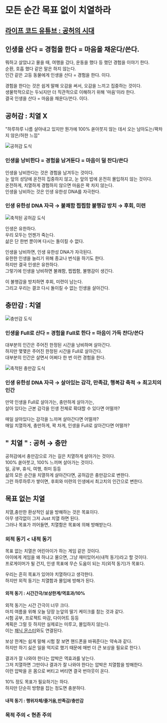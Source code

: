# 모든 순간 목표 없이 치열하라

## [라이프 코드 유튜브 : 공허의 시대](https://www.youtube.com/watch?v=331GGjHpyd0) 

## 인생을 산다 = 경험을 한다 = 마음을 채운다/쓴다.

뭐하고 살았냐고 물을 때, 여행을 갔다, 운동을 했다 등 했던 경험을 이야기 한다.\
순환, 호흡 했다 같은 말은 하지 않는다.\
인간 같은 고등 동물에게 인생을 산다 = 경험을 한다. 이다.

경험을 한다는 것은 쉽게 말해 오감을 써서, 오감을 느끼고 집중하는 것이다.\
생물학적으로는 두뇌지만 더 직관적으로 이해하기 위해 '마음'이라 한다.\
결국 인생을 산다 = 마음을 채운다/쓴다. 이다.

## 공허감 : 치열 X
"하루하루 나름 살아내고 있지만 뭔가에 100% 쏟아붓지 않는 데서 오는 남아도는/꽉차지 않은/허한 느낌"

![공허감 도식](/reality0-1.png)

### 인생을 낭비한다 = 경험을 남겨둔다 = 마음이 덜 찬다/쓴다

인생을 낭비한다는 것은 경험을 남겨두는 것이다.\
눈 앞의 성당에 온전히 집중하지 않고, 눈 앞의 밥에 온전히 몰입하지 않는 것이다.\
온전하게, 치열하게 경험하지 않으면 마음은 꽉 차지 않는다.\
인생을 낭비하는 것은 인생 유한성 DNA를 자극한다.

### 인생 유한성 DNA 자극 → 불쾌함 찝찝함 불행감 방치 → 후회, 미련

![축적된 공허감 도식](/reality0-2.png)

인생은 유한하다.\
우리 모두는 언젠가 죽는다.\
삶은 단 한번 뿐이며 다시는 돌이킬 수 없다.

인생을 낭비하면, 인생 유한성 DNA가 자극된다.\
유한한 인생을 늘리기 위해 종교나 번식을 하기도 한다.\
하지만 결국 인생은 유한하다.\
그렇기에 인생을 낭비하면 불쾌함, 찝찝함, 불행감이 생긴다.

이 불행감을 방치하면 후회, 미련이 남는다.\
그리고 우리는 결코 다시 돌이킬 수 없는 인생을 살아간다.

## 충만감 : 치열 

![충만감 도식](/reality0-3.png)

### 인생을 Full로 산다 = 경험을 Full로 한다 = 마음이 가득 찬다/쓴다

대부분의 인간은 주어진 한정된 시간을 낭비하며 살아간다.\
하지만 몇몇은 주어진 한정된 시간을 Full로 살아간다.\
대부분의 인간은 살면서 어쩌다 한 번 이런 경험을 한다.

![축적된 충만감 도식](/reality0-4.png)

### 인생 유한성 DNA 자극 → 살아있는 감각, 만족감, 행복감 축적 → 최고치의 인간

만약 인생을 Full로 살아가는, 충만하게 살아가는,\
살아 있다는 근본 감각을 인생 전체로 확대할 수 있다면 어떨까?

매일 살아있다는 감각을 느끼며 살아간다면 어떨까?\
매일 치열하게, 충만하게, 꽉 차게, 인생을 Full로 살아간다면 어떨까?

## " 치열 " : 공허 → 충만 

공허감에서 충만감으로 가는 길은 치열하게 살아가는 것이다.\
100% 쏟아붓고, 100% 느끼며 살아가는 것이다.\
일, 공부, 휴식, 여행, 취미 등등\
삶의 모든 순간을 치열하게 살아간다면, 공허감은 충만감으로 변한다.\
그런 하루하루가 쌓이면, 후회와 미련의 인생에서 최고치의 인간으로 변한다.

## 목표 없는 치열

치열,충만한 환상적인 삶을 방해하는 것은 목표이다.\
아무 생각없이 그저 Just 치열 하면 된다.\
그러나 목표가 끼어들면, 치열함은 목표에 의해 방해받는다.

### 외적 동기 < 내적 동기

목표 없는 치열은 어린아이가 하는 게임 같은 것이다.\
아이에게 게임을 왜 하냐고 물으면, 그냥 재미있어서(내적 동기)라고 할 것이다.\
프로게이머가 될 건지, 인생 목표에 무슨 도움이 되는 지(외적 동기)가 목표다.

우리는 흔히 목표가 있어야 치열하다고 생각한다.\
하지만 외적 동기는 치열함과 몰입에 방해가 된다.

#### 외적 동기 : 시간간극/보상한계/역효과/10%

외적 동기는 시간 간극이 너무 크다.\
마치 여름을 위해 오늘 당장 눈앞의 딸기 케이크를 참는 것과 같다.\
시험 공부, 프로젝트 마감, 다이어트 등등\
계획은 그럴 듯 하지만 실제로는 미루고, 몰입하지 않는다.\
이는 [패닉 몬스터](/life/mindset/1)와도 연결된다.

보상 한계는 쉽게 말해 시험 잘 보면 핸드폰을 바꿔준다는 약속과 같다.\
하지만 하기 싫은 일을 억지로 했기 때문에 매번 더 큰 보상을 필요로 한다.\

결과가 잘 나와야 한다는 압박은 역효과를 낳는다.\
그저 치열하면 그만이나 결과가 잘 나와야 한다는 압박은 치열함을 방해한다.\
이런 압박을 온 몸으로 버티고 버티면 결국 번아웃이 온다.

10% 정도 목표가 필요하기는 하다.\
하지만 단순히 방향을 잡는 정도면 충분하다.

#### 내적 동기 : 행위자체/즐거움,만족감/충만감


### 목적 주의 < 현존 주의